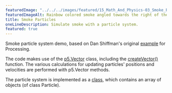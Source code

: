 ```yaml
---
featuredImage: "../../../images/featured/15_Math_And_Physics-03_Smoke_Particle_System-thumbnail.png"
featuredImageAlt: Rainbow colored smoke angled towards the right of the canvas, with a white arrow above the smoke pointing right.
title: Smoke Particles
oneLineDescription: Simulate smoke with a particle system.
featured: true
---
```



Smoke particle system demo, based on
Dan Shiffman's original
<a href="https://natureofcode.com/book/chapter-4-particle-systems/">example</a>
for Processing.

The code makes use of the
<a href="/reference/p5/p5.Vector/">p5.Vector</a>
class, including the
<a href="/reference/p5/createVector/">createVector()</a>
function. The various calculations for updating particles'
positions and velocities are performed with p5.Vector methods.

The particle system is implemented as a
<a href="/reference/p5/class/">class</a>, which contains an array of
objects (of class Particle).